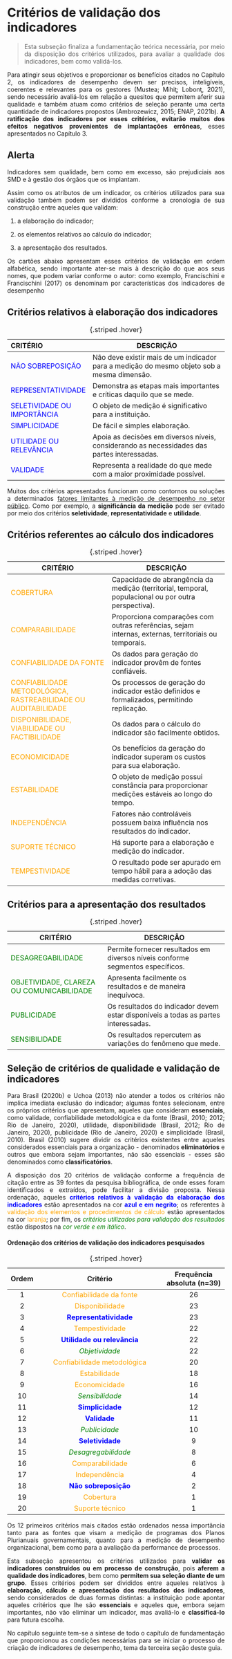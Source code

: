 # Critérios de validação dos indicadores

::: {style="text-align: justify;"}
>Esta subseção finaliza a fundamentação teórica necessária, por meio da disposição dos critérios utilizados, para avaliar a qualidade dos indicadores, bem como validá-los.

Para atingir seus objetivos e proporcionar os benefícios citados no Capítulo 2, os indicadores de desempenho devem ser precisos, inteligíveis, coerentes e relevantes para os gestores (Mustea; Mihiţ; Lobonţ, 2021), sendo necessário avaliá-los em relação a quesitos que permitem aferir sua qualidade e também atuam como critérios de seleção perante uma certa quantidade de indicadores propostos (Ambrozewicz, 2015; ENAP, 2021b). **A ratificação dos indicadores por esses critérios, evitarão muitos dos efeitos negativos** **provenientes de implantações errôneas**, esses apresentados no Capítulo 3.

::: callout-important
## Alerta

Indicadores sem qualidade, bem como em excesso, são prejudiciais aos SMD e à gestão dos órgãos que os implantam.
:::

Assim como os atributos de um indicador, os critérios utilizados para sua validação também podem ser divididos conforme a cronologia de sua construção entre aqueles que validam:

1.  a elaboração do indicador;

2.  os elementos relativos ao cálculo do indicador;

3.  a apresentação dos resultados.

Os cartões abaixo apresentam esses critérios de validação em ordem alfabética, sendo importante ater-se mais à descrição do que aos seus nomes, que podem variar conforme o autor: como exemplo, Francischini e Francischini (2017) os denominam por características dos indicadores de desempenho
:::

## **Critérios relativos à elaboração dos indicadores**

| **CRITÉRIO**                                       | **DESCRIÇÃO**                                                                               |
|:---------------------------------------------------|---------------------------------------------------------------------------------------------|
| [NÃO SOBREPOSIÇÃO]{style="color: blue"}            | Não deve existir mais de um indicador para a medição do mesmo objeto sob a mesma dimensão.  |
| [REPRESENTATIVIDADE]{style="color: blue"}          | Demonstra as etapas mais importantes e críticas daquilo que se mede.                        |
| [SELETIVIDADE OU IMPORTÂNCIA]{style="color: blue"} | O objeto de medição é significativo para a instituição.                                     |
| [SIMPLICIDADE]{style="color: blue"}                | De fácil e simples elaboração.                                                              |
| [UTILIDADE OU RELEVÂNCIA]{style="color: blue"}     | Apoia as decisões em diversos níveis, considerando as necessidades das partes interessadas. |
| [VALIDADE]{style="color: blue"}                    | Representa a realidade do que mede com a maior proximidade possível.                        |
: {.striped .hover}

::: {style="text-align: justify;"}
Muitos dos critérios apresentados funcionam como contornos ou soluções a determinados [fatores limitantes à medição de desempenho no setor público](https://tallens-junior.gitbook.io/guia_indicadores_orgaos_publicos/1.-apresentacao/1.4-consequencias-indesejadas-e-limitacoes-da-medicao-de-desempenho#fatores-limitantes-a-medicao-de-desempenho-no-setor-publico). Como por exemplo, a **significância da medição** pode ser evitado por meio dos critérios **seletividade**, **representatividade** e **utilidade**. 
:::

## **Critérios referentes ao cálculo dos indicadores**

| **CRITÉRIO**                                                                            | **DESCRIÇÃO**                                                                                        |
|-----------------------------------------------------------------------------------------|------------------------------------------------------------------------------------------------------|
| [COBERTURA]{style="color: orange"}                                                      | Capacidade de abrangência da medição (territorial, temporal, populacional ou por outra perspectiva). |
| [COMPARABILIDADE]{style="color: orange"}                                                | Proporciona comparações com outras referências, sejam internas, externas, territoriais ou temporais. |
| [CONFIABILIDADE DA FONTE]{style="color: orange"}                                        | Os dados para geração do indicador provêm de fontes confiáveis.                                      |
| [CONFIABILIDADE METODOLÓGICA, RASTREABILIDADE OU AUDITABILIDADE]{style="color: orange"} | Os processos de geração do indicador estão definidos e formalizados, permitindo replicação.          |
| [DISPONIBILIDADE, VIABILIDADE OU FACTIBILIDADE]{style="color: orange"}                  | Os dados para o cálculo do indicador são facilmente obtidos.                                         |
| [ECONOMICIDADE]{style="color: orange"}                                                  | Os benefícios da geração do indicador superam os custos para sua elaboração.                         |
| [ESTABILIDADE]{style="color: orange"}                                                   | O objeto de medição possui constância para proporcionar medições estáveis ao longo do tempo.         |
| [INDEPENDÊNCIA]{style="color: orange"}                                                  | Fatores não controláveis possuem baixa influência nos resultados do indicador.                       |
| [SUPORTE TÉCNICO]{style="color: orange"}                                                | Há suporte para a elaboração e medição do indicador.                                                 |
| [TEMPESTIVIDADE]{style="color: orange"}                                                 | O resultado pode ser apurado em tempo hábil para a adoção das medidas corretivas.                    |
: {.striped .hover}

## **Critérios para a apresentação dos resultados**

| **CRITÉRIO**                                                      | **DESCRIÇÃO**                                                                      |
|-------------------------------------------------------------------|------------------------------------------------------------------------------------|
| [DESAGREGABILIDADE]{style="color: green"}                         | Permite fornecer resultados em diversos níveis conforme segmentos específicos.     |
| [OBJETIVIDADE, CLAREZA OU COMUNICABILIDADE]{style="color: green"} | Apresenta facilmente os resultados e de maneira inequívoca.                        |
| [PUBLICIDADE]{style="color: green"}                               | Os resultados do indicador devem estar disponíveis a todas as partes interessadas. |
| [SENSIBILIDADE]{style="color: green"}                             | Os resultados repercutem as variações do fenômeno que mede.                        |
: {.striped .hover}

## **Seleção de critérios de qualidade e validação de indicadores**

::: {style="text-align: justify;"}
Para Brasil (2020b) e Uchoa (2013) não atender a todos os critérios não implica imediata exclusão do indicador; algumas fontes selecionam, entre os próprios critérios que apresentam, aqueles que consideram **essenciais**, como validade, confiabilidade metodológica e da fonte (Brasil, 2010; 2012; Rio de Janeiro, 2020), utilidade, disponibilidade (Brasil, 2012; Rio de Janeiro, 2020), publicidade (Rio de Janeiro, 2020) e simplicidade (Brasil, 2010). Brasil (2010) sugere dividir os critérios existentes entre aqueles considerados essenciais para a organização - denominados **eliminatórios** e outros que embora sejam importantes, não são essenciais - esses são denominados como **classificatórios**.

A disposição dos 20 critérios de validação conforme a frequência de citação entre as 39 fontes da pesquisa bibliográfica, de onde esses foram identificados e extraídos, pode facilitar a divisão proposta. Nessa ordenação, aqueles [**critérios relativos à validação da elaboração dos indicadores**]{style="color: blue"} estão apresentados na cor [**azul e em negrito**]{style="color: blue"}; os referentes à [validação dos elementos e procedimentos de cálculo]{style="color: orange"} estão apresentados na cor [laranja]{style="color: orange"}; por fim, os [*critérios utilizados para validação dos resultados*]{style="color: green"} estão dispostos na [*cor verde e em itálico*]{style="color: green"}.

#### **Ordenação dos critérios de validação dos indicadores pesquisados**

| Ordem |          Critério                                        | Frequência absoluta (n=39) |
|:-----:|:--------------------------------------------------------:|:--------------------------:|
|   1   |   [Confiabilidade da fonte]{style="color: orange"}       |             26             |
|   2   |       [Disponibilidade]{style="color: orange"}           |             23             |
|   3   |   [**Representatividade**]{style="color: blue"}          |             23             |
|   4   |       [Tempestividade]{style="color: orange"}            |             22             |
|   5   | [**Utilidade ou relevância**]{style="color: blue"}       |             22             |
|   6   |       [*Objetividade*]{style="color: green"}             |             22             |
|   7   | [Confiabilidade metodológica]{style="color: orange"}     |             20             |
|   8   |        [Estabilidade]{style="color: orange"}             |             18             |
|   9   |        [Economicidade]{style="color: orange"}            |             16             |
|  10   |       [*Sensibilidade*]{style="color: green"}            |             14             |
|  11   |      [**Simplicidade**]{style="color: blue"}             |             12             |
|  12   |        [**Validade**]{style="color: blue"}               |             11             |
|  13   |        [*Publicidade*]{style="color: green"}             |             10             |
|  14   |      [**Seletividade**]{style="color: blue"}             |             9              |
|  15   |     [*Desagregabilidade*]{style="color: green"}          |             8              |
|  16   |       [Comparabilidade]{style="color: orange"}           |             6              |
|  17   |        [Independência]{style="color: orange"}            |             4              |
|  18   |    [**Não sobreposição**]{style="color: blue"}           |             2              |
|  19   |          [Cobertura]{style="color: orange"}              |             1              |
|  20   |       [Suporte técnico]{style="color: orange"}           |             1              |
: {.striped .hover}

Os 12 primeiros critérios mais citados estão ordenados nessa importância tanto para as fontes que visam a medição de programas dos Planos Plurianuais governamentais, quanto para a medição de desempenho organizacional, bem como para a avaliação da performance de processos.

Esta subseção apresentou os critérios utilizados para **validar os indicadores construídos ou em processo de construção**, pois **aferem a qualidade dos indicadores**, bem como **permitem sua seleção diante de um grupo**. Esses critérios podem ser divididos entre aqueles relativos à **elaboração, cálculo e apresentação dos resultados dos indicadores**, sendo considerados de duas formas distintas: a instituição pode apontar aqueles critérios que lhe são **essenciais** e aqueles que, embora sejam importantes, não vão eliminar um indicador, mas avaliá-lo e **classificá-lo** para futura escolha.

No capítulo seguinte tem-se a síntese de todo o capítulo de fundamentação que proporcionou as condições necessárias para se iniciar o processo de criação de indicadores de desempenho, tema da terceira seção deste guia.
:::

